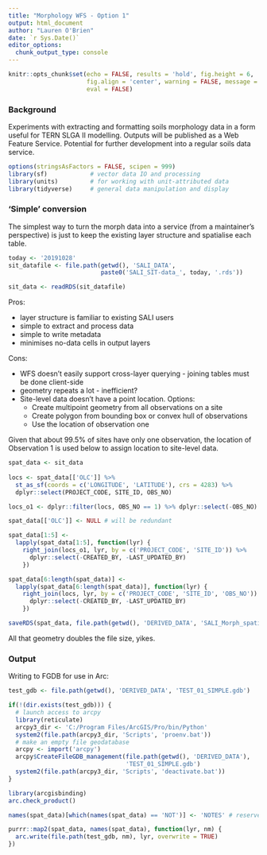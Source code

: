 ```yaml
---
title: "Morphology WFS - Option 1"
output: html_document
author: "Lauren O'Brien"
date: `r Sys.Date()`
editor_options: 
  chunk_output_type: console
---
```


```r
knitr::opts_chunk$set(echo = FALSE, results = 'hold', fig.height = 6,
                      fig.align = 'center', warning = FALSE, message = FALSE,
                      eval = FALSE)
```

### Background

Experiments with extracting and formatting soils morphology data in a form useful for TERN SLGA II modelling. Outputs will be published as a Web Feature Service. Potential for further development into a regular soils data service.

```r
options(stringsAsFactors = FALSE, scipen = 999)
library(sf)            # vector data IO and processing
library(units)         # for working with unit-attributed data
library(tidyverse)     # general data manipulation and display
```

### 'Simple' conversion

The simplest way to turn the morph data into a service (from a maintainer's perspective) is just to keep the existing layer structure and spatialise each table. 

```r
today <- '20191028' 
sit_datafile <- file.path(getwd(), 'SALI_DATA', 
                          paste0('SALI_SIT-data_', today, '.rds'))

sit_data <- readRDS(sit_datafile)

```

Pros:

  * layer structure is familiar to existing SALI users
  * simple to extract and process data
  * simple to write metadata
  * minimises no-data cells in output layers
  
Cons: 

  * WFS doesn't easily support cross-layer querying - joining tables must be done client-side
  * geometry repeats a lot - inefficient?
  * Site-level data doesn't have a point location. Options:
      * Create multipoint geometry from all observations on a site
      * Create polygon from bounding box or convex hull of observations
      * Use the location of observation one

Given that about 99.5% of sites have only one observation, the location of Observation 1 is used below to assign location to site-level data.

```r
spat_data <- sit_data
 
locs <- spat_data[['OLC']] %>% 
  st_as_sf(coords = c('LONGITUDE', 'LATITUDE'), crs = 4283) %>% 
  dplyr::select(PROJECT_CODE, SITE_ID, OBS_NO)

locs_o1 <- dplyr::filter(locs, OBS_NO == 1) %>% dplyr::select(-OBS_NO)

spat_data[['OLC']] <- NULL # will be redundant

spat_data[1:5] <- 
  lapply(spat_data[1:5], function(lyr) {
    right_join(locs_o1, lyr, by = c('PROJECT_CODE', 'SITE_ID')) %>% 
      dplyr::select(-CREATED_BY, -LAST_UPDATED_BY)
    })

spat_data[6:length(spat_data)] <- 
  lapply(spat_data[6:length(spat_data)], function(lyr) {
    right_join(locs, lyr, by = c('PROJECT_CODE', 'SITE_ID', 'OBS_NO')) %>% 
      dplyr::select(-CREATED_BY, -LAST_UPDATED_BY)
    })

saveRDS(spat_data, file.path(getwd(), 'DERIVED_DATA', 'SALI_Morph_spatial.rds'))
```

All that geometry doubles the file size, yikes.

### Output

Writing to FGDB for use in Arc:

```r
test_gdb <- file.path(getwd(), 'DERIVED_DATA', 'TEST_01_SIMPLE.gdb')

if(!(dir.exists(test_gdb))) {
  # launch access to arcpy
  library(reticulate)
  arcpy3_dir <- 'C:/Program Files/ArcGIS/Pro/bin/Python'
  system2(file.path(arcpy3_dir, 'Scripts', 'proenv.bat'))
  # make an empty file geodatabase
  arcpy <- import('arcpy')
  arcpy$CreateFileGDB_management(file.path(getwd(), 'DERIVED_DATA'), 
                                 'TEST_01_SIMPLE.gdb')
  system2(file.path(arcpy3_dir, 'Scripts', 'deactivate.bat'))
}

```

```r
library(arcgisbinding)
arc.check_product()

names(spat_data)[which(names(spat_data) == 'NOT')] <- 'NOTES' # reserved term whoops

purrr::map2(spat_data, names(spat_data), function(lyr, nm) {
  arc.write(file.path(test_gdb, nm), lyr, overwrite = TRUE)
})

```


